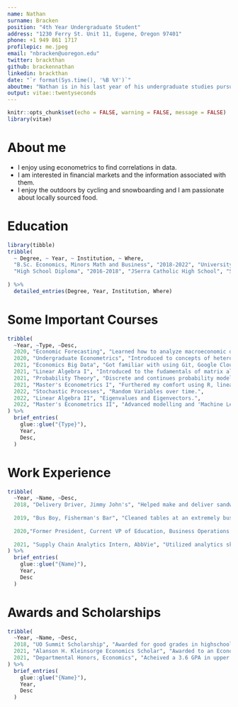 ```yaml
---
name: Nathan
surname: Bracken
position: "4th Year Undergraduate Student"
address: "1230 Ferry St. Unit 11, Eugene, Oregon 97401"
phone: +1 949 861 1717
profilepic: me.jpeg
email: "nbracken@uoregon.edu"
twitter: brackthan
github: brackennathan
linkedin: brackthan
date: "`r format(Sys.time(), '%B %Y')`"
aboutme: "Nathan is in his last year of his undergraduate studies pursuing a BSc of Economics with Minors in mathematics and business. Nathan specializes in econometrics and using R."
output: vitae::twentyseconds
---
```


```r
knitr::opts_chunk$set(echo = FALSE, warning = FALSE, message = FALSE)
library(vitae)
```

# About me

 * I enjoy using econometrics to find correlations in data.
 * I am interested in financial markets and the information associated with them.
 * I enjoy the outdoors by cycling and snowboarding and I am passionate about locally sourced food.

# Education

```r
library(tibble)
tribble(
  ~ Degree, ~ Year, ~ Institution, ~ Where,
  "B.Sc. Economics, Minors Math and Business", "2018-2022", "University of Oregon", "Eugene, Oregon",
  "High School Diploma", "2016-2018", "JSerra Catholic High School", "San Juan Capistrano, California",
  
) %>% 
  detailed_entries(Degree, Year, Institution, Where)
```

# Some Important Courses

```r
tribble(
  ~Year, ~Type, ~Desc,
  2020, "Economic Forecasting", "Learned how to analyze macroeconomic data and Federal Reserve anouncements.",
  2020, "Undergraduate Econometrics", "Introduced to concepts of heteroskedasticity, autocorellation, nonstationarity and using R.",
  2021, "Economics Big Data", "Got familiar with using Git, Google Cloud, both Dplyr and data.table, and working with very large datasets.",
  2021, "Linear Algebra I", "Introduced to the fudamentals of matrix algebra inculding row reduction, determinants, transformations, and subspaces.", 
  2021, "Probability Theory", "Discrete and continues probability models, expected value, covariance and variance properties, jointly distributed random variables.", 
  2021, "Master's Econometrics I", "Furthered my comfort using R, linear regressions, randomized experiments, experimental design and more.", 
  2022, "Stochastic Processes", "Random Variables over time.", 
  2022, "Linear Algebra II", "Eigenvalues and Eigenvectors.", 
  2022, "Master's Econometrics II", "Advanced modelling and 'Machine Learning' methods.", 
) %>% 
  brief_entries(
    glue::glue("{Type}"),
    Year,
    Desc,
  )
```

# Work Experience

```r
tribble(
  ~Year, ~Name, ~Desc,
  2018, "Delivery Driver, Jimmy John's", "Helped make and deliver sandwiches to people.",
  
  2019, "Bus Boy, Fisherman's Bar", "Cleaned tables at an extremely busy restaurant.",
  
  2020,"Former President, Current VP of Education, Business Operations and Technology Association, UO", "Assisting Business students with learning programming in a business context.",
  
  2021, "Supply Chain Analytics Intern, AbbVie", "Utilized analytics skills helping create insights into the shipping logistics of Humira, Skyrizi, Aluvia, and other drugs."
) %>% 
  brief_entries(
    glue::glue("{Name}"),
    Year, 
    Desc
  )
```

# Awards and Scholarships

```r
tribble(
  ~Year, ~Name, ~Desc,
  2018, "UO Summit Scholarship", "Awarded for good grades in highschool and high ACT score.",
  2021, "Alanson H. Kleinsorge Economics Scholar", "Awarded to an Economics Undergraduate Student that overcame significant challenges to find success in their later years of their undergraduate studies.",
  2021, "Departmental Honors, Economics", "Acheived a 3.6 GPA in upper division economics courses and completed research with the guidance of a professor."
) %>% 
  brief_entries(
    glue::glue("{Name}"),
    Year, 
    Desc
  )
```


